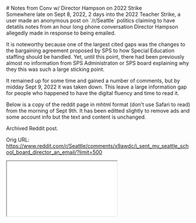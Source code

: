 
<main className={styles.main}>
<div className="p-4">

<div className={styles.title}>
# Notes from Conv w/ Director Hampson on 2022 Strike
</div>

<div className={styles.card}>
Somewhere late on Sept 8, 2022, 2 days into the 2022 Teacher Strike, a user made an anonymous post on `/r/Seattle` politics claiming to have detatils notes from an hour long phone conversation Director Hampson allegedly made in
response to being emailed.

It is noteworthy because one of the largest cited gaps was the changes to the bargaining agreement
proposed by SPS to how Special Education staffing should be handled. Yet, until this point, 
there had been previously almost no information from SPS Administraton or SPS board
explaining why they this was such a large sticking point.

It remained up for some time and gained a number of comments, but by midday Sept 9, 2022 it was taken down. This
leave a large information gap for people who happened to have the digital fluency and time to read it.

Below is a copy of the reddit page in mhtml format (don't use Safari to read) from the morning of Sept 9th. It has been editted slightly to remove ads and some account info but the text and content is unchanged.
</div>
<div className={[styles.card, styles.archivecard].join(' ')}>
Archived Reddit post.

Orig URL: <a href="https://www.reddit.com/r/Seattle/comments/x9awdc/i_sent_my_seattle_school_board_director_an_email/?limit=500">https://www.reddit.com/r/Seattle/comments/x9awdc/i_sent_my_seattle_school_board_director_an_email/?limit=500</a>
<iframe className={styles.archiveiframe} src="/archive/hampson-2022-strike-archive.html" />
</div>
</div>


</main>
